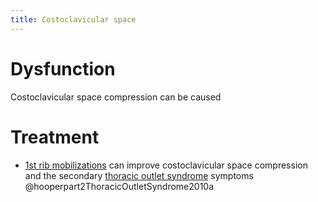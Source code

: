 ```yaml
---
title: Costoclavicular space
---
```





# Dysfunction

Costoclavicular space compression can be caused

# Treatment

- [1st rib mobilizations]({{< var ref-1st-rib.mobilization >}}) can improve costoclavicular space compression and the secondary [thoracic outlet syndrome]({{< var ref-thoracic-outlet.syndrome >}}) symptoms @hooperpart2ThoracicOutletSyndrome2010a